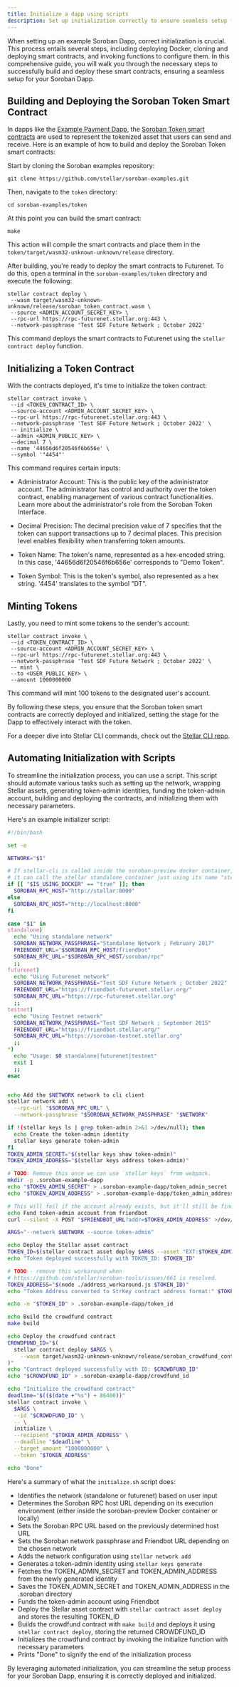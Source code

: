 ```yaml
---
title: Initialize a dapp using scripts
description: Set up initialization correctly to ensure seamless setup for your dapp
---
```


When setting up an example Soroban Dapp, correct initialization is crucial. This process entails several steps, including deploying Docker, cloning and deploying smart contracts, and invoking functions to configure them. In this comprehensive guide, you will walk you through the necessary steps to successfully build and deploy these smart contracts, ensuring a seamless setup for your Soroban Dapp.

## Building and Deploying the Soroban Token Smart Contract

In dapps like the [Example Payment Dapp](https://github.com/stellar/soroban-react-payment/), the [Soroban Token smart contracts](https://github.com/stellar/soroban-examples/tree/main/token) are used to represent the tokenized asset that users can send and receive. Here is an example of how to build and deploy the Soroban Token smart contracts:

Start by cloning the Soroban examples repository:

```shell
git clone https://github.com/stellar/soroban-examples.git
```

Then, navigate to the `token` directory:

```shell
cd soroban-examples/token
```

At this point you can build the smart contract:

```shell
make
```

This action will compile the smart contracts and place them in the `token/target/wasm32-unknown-unknown/release` directory.

After building, you're ready to deploy the smart contracts to Futurenet. To do this, open a terminal in the `soroban-examples/token` directory and execute the following:

```shell
stellar contract deploy \
 --wasm target/wasm32-unknown-unknown/release/soroban_token_contract.wasm \
 --source <ADMIN_ACCOUNT_SECRET_KEY> \
 --rpc-url https://rpc-futurenet.stellar.org:443 \
 --network-passphrase 'Test SDF Future Network ; October 2022'
```

This command deploys the smart contracts to Futurenet using the `stellar contract deploy` function.

## Initializing a Token Contract

With the contracts deployed, it's time to initialize the token contract:

```shell
stellar contract invoke \
 --id <TOKEN_CONTRACT_ID> \
 --source-account <ADMIN_ACCOUNT_SECRET_KEY> \
 --rpc-url https://rpc-futurenet.stellar.org:443 \
 --network-passphrase 'Test SDF Future Network ; October 2022' \
 -- initialize \
 --admin <ADMIN_PUBLIC_KEY> \
 --decimal 7 \
 --name '44656d6f20546f6b656e' \
 --symbol '"4454"'
```

This command requires certain inputs:

- Administrator Account: This is the public key of the administrator account. The administrator has control and authority over the token contract, enabling management of various contract functionalities. Learn more about the administrator's role from the Soroban Token Interface.

- Decimal Precision: The decimal precision value of 7 specifies that the token can support transactions up to 7 decimal places. This precision level enables flexibility when transferring token amounts.

- Token Name: The token's name, represented as a hex-encoded string. In this case, '44656d6f20546f6b656e' corresponds to "Demo Token".

- Token Symbol: This is the token's symbol, also represented as a hex string. '4454' translates to the symbol "DT".

## Minting Tokens

Lastly, you need to mint some tokens to the sender's account:

```shell
stellar contract invoke \
 --id <TOKEN_CONTRACT_ID> \
 --source-account <ADMIN_ACCOUNT_SECRET_KEY> \
 --rpc-url https://rpc-futurenet.stellar.org:443 \
 --network-passphrase 'Test SDF Future Network ; October 2022' \
 -- mint \
 --to <USER_PUBLIC_KEY> \
 --amount 1000000000
```

This command will mint 100 tokens to the designated user's account.

By following these steps, you ensure that the Soroban token smart contracts are correctly deployed and initialized, setting the stage for the Dapp to effectively interact with the token.

For a deeper dive into Stellar CLI commands, check out the [Stellar CLI repo](https://github.com/stellar/stellar-cli/blob/main/FULL_HELP_DOCS.md).

## Automating Initialization with Scripts

To streamline the initialization process, you can use a script. This script should automate various tasks such as setting up the network, wrapping Stellar assets, generating token-admin identities, funding the token-admin account, building and deploying the contracts, and initializing them with necessary parameters.

Here's an example initializer script:

```bash title="initialize.sh"
#!/bin/bash

set -e

NETWORK="$1"

# If stellar-cli is called inside the soroban-preview docker container,
# it can call the stellar standalone container just using its name "stellar"
if [[ "$IS_USING_DOCKER" == "true" ]]; then
  SOROBAN_RPC_HOST="http://stellar:8000"
else
  SOROBAN_RPC_HOST="http://localhost:8000"
fi

case "$1" in
standalone)
  echo "Using standalone network"
  SOROBAN_NETWORK_PASSPHRASE="Standalone Network ; February 2017"
  FRIENDBOT_URL="$SOROBAN_RPC_HOST/friendbot"
  SOROBAN_RPC_URL="$SOROBAN_RPC_HOST/soroban/rpc"
  ;;
futurenet)
  echo "Using Futurenet network"
  SOROBAN_NETWORK_PASSPHRASE="Test SDF Future Network ; October 2022"
  FRIENDBOT_URL="https://friendbot-futurenet.stellar.org/"
  SOROBAN_RPC_URL="https://rpc-futurenet.stellar.org"
  ;;
testnet)
  echo "Using Testnet network"
  SOROBAN_NETWORK_PASSPHRASE="Test SDF Network ; September 2015"
  FRIENDBOT_URL="https://friendbot.stellar.org/"
  SOROBAN_RPC_URL="https://soroban-testnet.stellar.org"
  ;;
*)
  echo "Usage: $0 standalone|futurenet|testnet"
  exit 1
  ;;
esac


echo Add the $NETWORK network to cli client
stellar network add \
  --rpc-url "$SOROBAN_RPC_URL" \
  --network-passphrase "$SOROBAN_NETWORK_PASSPHRASE" "$NETWORK"

if !(stellar keys ls | grep token-admin 2>&1 >/dev/null); then
  echo Create the token-admin identity
  stellar keys generate token-admin
fi
TOKEN_ADMIN_SECRET="$(stellar keys show token-admin)"
TOKEN_ADMIN_ADDRESS="$(stellar keys address token-admin)"

# TODO: Remove this once we can use `stellar keys` from webpack.
mkdir -p .soroban-example-dapp
echo "$TOKEN_ADMIN_SECRET" > .soroban-example-dapp/token_admin_secret
echo "$TOKEN_ADMIN_ADDRESS" > .soroban-example-dapp/token_admin_address

# This will fail if the account already exists, but it'll still be fine.
echo Fund token-admin account from friendbot
curl --silent -X POST "$FRIENDBOT_URL?addr=$TOKEN_ADMIN_ADDRESS" >/dev/null

ARGS="--network $NETWORK --source token-admin"

echo Deploy the Stellar asset contract
TOKEN_ID=$(stellar contract asset deploy $ARGS --asset "EXT:$TOKEN_ADMIN_ADDRESS")
echo "Token deployed successfully with TOKEN_ID: $TOKEN_ID"

# TODO - remove this workaround when
# https://github.com/stellar/soroban-tools/issues/661 is resolved.
TOKEN_ADDRESS="$(node ./address_workaround.js $TOKEN_ID)"
echo "Token Address converted to StrKey contract address format:" $TOKEN_ADDRESS

echo -n "$TOKEN_ID" > .soroban-example-dapp/token_id

echo Build the crowdfund contract
make build

echo Deploy the crowdfund contract
CROWDFUND_ID="$(
  stellar contract deploy $ARGS \
    --wasm target/wasm32-unknown-unknown/release/soroban_crowdfund_contract.wasm
)"
echo "Contract deployed successfully with ID: $CROWDFUND_ID"
echo "$CROWDFUND_ID" > .soroban-example-dapp/crowdfund_id

echo "Initialize the crowdfund contract"
deadline="$(($(date +"%s") + 86400))"
stellar contract invoke \
  $ARGS \
  --id "$CROWDFUND_ID" \
  -- \
  initialize \
  --recipient "$TOKEN_ADMIN_ADDRESS" \
  --deadline "$deadline" \
  --target_amount "1000000000" \
  --token "$TOKEN_ADDRESS"

echo "Done"
```

Here's a summary of what the `initialize.sh` script does:

- Identifies the network (standalone or futurenet) based on user input
- Determines the Soroban RPC host URL depending on its execution environment (either inside the soroban-preview Docker container or locally)
- Sets the Soroban RPC URL based on the previously determined host URL
- Sets the Soroban network passphrase and Friendbot URL depending on the chosen network
- Adds the network configuration using `stellar network add`
- Generates a token-admin identity using `stellar keys generate`
- Fetches the TOKEN_ADMIN_SECRET and TOKEN_ADMIN_ADDRESS from the newly generated identity
- Saves the TOKEN_ADMIN_SECRET and TOKEN_ADMIN_ADDRESS in the .soroban directory
- Funds the token-admin account using Friendbot
- Deploy the Stellar asset contract with `stellar contract asset deploy` and stores the resulting TOKEN_ID
- Builds the crowdfund contract with `make build` and deploys it using `stellar contract deploy`, storing the returned CROWDFUND_ID
- Initializes the crowdfund contract by invoking the initialize function with necessary parameters
- Prints "Done" to signify the end of the initialization process

By leveraging automated initialization, you can streamline the setup process for your Soroban Dapp, ensuring it is correctly deployed and initialized.
